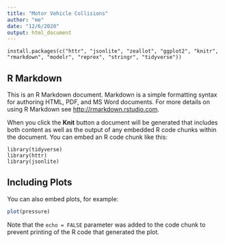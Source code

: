 ```yaml
---
title: "Motor Vehicle Collisions"
author: "me"
date: "12/6/2020"
output: html_document
---
```


```
install.packages(c("httr", "jsonlite", "zeallot", "ggplot2", "knitr", "rmarkdown", "modelr", "reprex", "stringr", "tidyverse"))
```

## R Markdown

This is an R Markdown document. Markdown is a simple formatting syntax for authoring HTML, PDF, and MS Word documents. For more details on using R Markdown see <http://rmarkdown.rstudio.com>.

When you click the **Knit** button a document will be generated that includes both content as well as the output of any embedded R code chunks within the document. You can embed an R code chunk like this:

```
library(tidyverse)
library(httr)
library(jsonlite)
```

## Including Plots

You can also embed plots, for example:

```r
plot(pressure)
```

Note that the `echo = FALSE` parameter was added to the code chunk to prevent printing of the R code that generated the plot.
